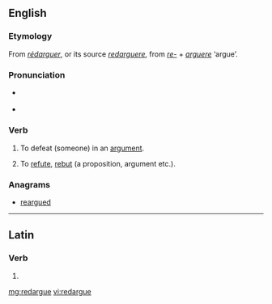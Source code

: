 ==English==

===Etymology===
From {{etyl|fr}} ''[[rédarguer]]'', or its source {{etyl|la}} ''[[redarguere]]'', from ''[[re-]]'' + ''[[arguere]]'' ‘argue’.

===Pronunciation===
* {{a|UK}} {{IPA|/ɹɛˈdɑːɡjuː/}}
* <!-- {{a|US}} {{IPA|/ɻɛˈdɑɻɡjuː/}}-->

===Verb===
{{en-verb|redargu|es}}

# {{context|Scotland|transitive}} To defeat (someone) in an [[argument]].
# {{context|Scotland|transitive}} To [[refute]], [[rebut]] (a proposition, argument etc.).

===Anagrams===
* [[reargued#English|reargued]]

----

==Latin==

===Verb===
{{la-verb-form|redargue}}

# {{conjugation of|redarguo|redarguō|2|s|pres|act|imp|lang=la}}

[[mg:redargue]]
[[vi:redargue]]